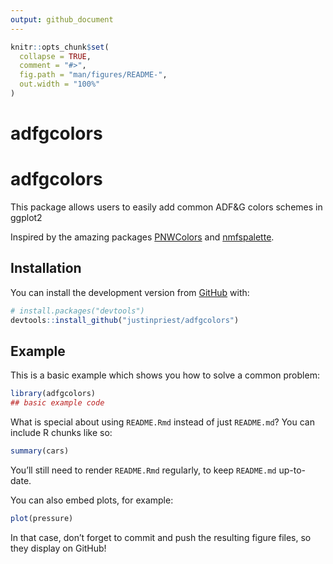 ```yaml
---
output: github_document
---
```


<!-- README.md is generated from README.Rmd. Please edit that file -->

```r
knitr::opts_chunk$set(
  collapse = TRUE,
  comment = "#>",
  fig.path = "man/figures/README-",
  out.width = "100%"
)
```

# adfgcolors

<!-- badges: start -->
<!-- badges: end -->


# adfgcolors
This package allows users to easily add common ADF&amp;G colors schemes in ggplot2

Inspired by the amazing packages [PNWColors](https://github.com/jakelawlor/PNWColors) and [nmfspalette](https://github.com/nmfs-general-modeling-tools/nmfspalette).


## Installation

You can install the development version from [GitHub](https://github.com/) with:

``` r
# install.packages("devtools")
devtools::install_github("justinpriest/adfgcolors")
```
## Example

This is a basic example which shows you how to solve a common problem:

```r
library(adfgcolors)
## basic example code
```

What is special about using `README.Rmd` instead of just `README.md`? You can include R chunks like so:

```r
summary(cars)
```

You'll still need to render `README.Rmd` regularly, to keep `README.md` up-to-date.

You can also embed plots, for example:

```r
plot(pressure)
```

In that case, don't forget to commit and push the resulting figure files, so they display on GitHub!
